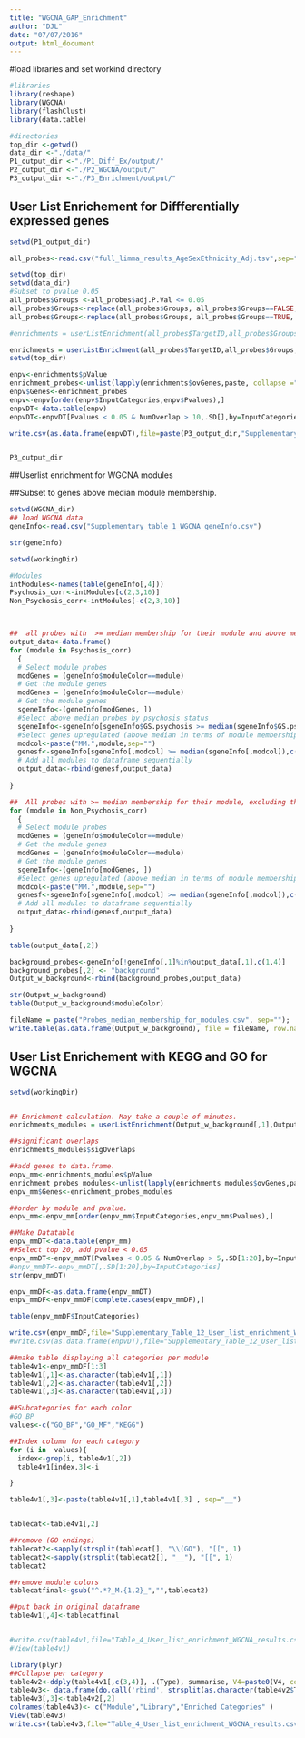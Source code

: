 ```yaml
---
title: "WGCNA_GAP_Enrichment"
author: "DJL"
date: "07/07/2016"
output: html_document
---
```


#load libraries and set workind directory
```r
#libraries
library(reshape)
library(WGCNA)
library(flashClust)
library(data.table)

#directories
top_dir <-getwd()
data_dir <-"./data/"
P1_output_dir <-"./P1_Diff_Ex/output/"
P2_output_dir <-"./P2_WGCNA/output/"
P3_output_dir <-"./P3_Enrichment/output/"

```


## User List Enrichement for Diffferentially expressed genes
```r
setwd(P1_output_dir)

all_probes<-read.csv("full_limma_results_AgeSexEthnicity_Adj.tsv",sep="\t", header=TRUE)

setwd(top_dir)
setwd(data_dir)
#Subset to pvalue 0.05
all_probes$Groups <-all_probes$adj.P.Val <= 0.05
all_probes$Groups<-replace(all_probes$Groups, all_probes$Groups==FALSE, "background")
all_probes$Groups<-replace(all_probes$Groups, all_probes$Groups==TRUE, "FDR_Pass")

#enrichments = userListEnrichment(all_probes$TargetID,all_probes$Groups,fnIn=c("Kegg2016.csv"),catNmIn=c("KEGG_2016"),useBloodAtlases=F,useBrainLists=T, useImmunePathwayList=F)

enrichments = userListEnrichment(all_probes$TargetID,all_probes$Groups,fnIn=c("GO_Biological_Process_2015.csv","GO_Molecular_Function_2015.csv","Kegg2016.csv"),catNmIn=c("GO_BP","GO_MF","KEGG_2016"),useBloodAtlases=T,useBrainLists=T, useImmunePathwayList=T)
setwd(top_dir)

enpv<-enrichments$pValue
enrichment_probes<-unlist(lapply(enrichments$ovGenes,paste, collapse =";"))
enpv$Genes<-enrichment_probes
enpv<-enpv[order(enpv$InputCategories,enpv$Pvalues),]
enpvDT<-data.table(enpv)
enpvDT<-enpvDT[Pvalues < 0.05 & NumOverlap > 10,.SD[],by=InputCategories]

write.csv(as.data.frame(enpvDT),file=paste(P3_output_dir,"Supplementary_Table_9_User_list_enrichment_diff_expression_results.csv",sep=""),row.names=F)


P3_output_dir
```

##Userlist enrichment for WGCNA modules

##Subset to genes above median module membership.
```r
setwd(WGCNA_dir)
## load WGCNA data
geneInfo<-read.csv("Supplementary_table_1_WGCNA_geneInfo.csv")

str(geneInfo)

setwd(workingDir)

#Modules
intModules<-names(table(geneInfo[,4]))
Psychosis_corr<-intModules[c(2,3,10)]
Non_Psychosis_corr<-intModules[-c(2,3,10)]



##  all probes with  >= median membership for their module and above median  >= Psychosis correlation. Only Turq, blue, brown.
output_data<-data.frame()
for (module in Psychosis_corr)
  {
  # Select module probes
  modGenes = (geneInfo$moduleColor==module)
  # Get the module genes
  modGenes = (geneInfo$moduleColor==module)
  # Get the module genes
  sgeneInfo<-(geneInfo[modGenes, ])
  #Select above median probes by psychosis status
  sgeneInfo<-sgeneInfo[sgeneInfo$GS.psychosis >= median(sgeneInfo$GS.psychosis),]
  #Select genes upregulated (above median in terms of module membership)
  modcol<-paste("MM.",module,sep="")
  genesf<-sgeneInfo[sgeneInfo[,modcol] >= median(sgeneInfo[,modcol]),c(1,4)]
  # Add all modules to dataframe sequentially
  output_data<-rbind(genesf,output_data)
  
}

##  All probes with >= median membership for their module, excluding the above and excluding psychosis.
for (module in Non_Psychosis_corr)
  {
  # Select module probes
  modGenes = (geneInfo$moduleColor==module)
  # Get the module genes
  modGenes = (geneInfo$moduleColor==module)
  # Get the module genes
  sgeneInfo<-(geneInfo[modGenes, ])
  #Select genes upregulated (above median in terms of module membership)
  modcol<-paste("MM.",module,sep="")
  genesf<-sgeneInfo[sgeneInfo[,modcol] >= median(sgeneInfo[,modcol]),c(1,4)]
  # Add all modules to dataframe sequentially
  output_data<-rbind(genesf,output_data)
  
}

table(output_data[,2])

background_probes<-geneInfo[!geneInfo[,1]%in%output_data[,1],c(1,4)]
background_probes[,2] <- "background"
Output_w_background<-rbind(background_probes,output_data)

str(Output_w_background)
table(Output_w_background$moduleColor)

fileName = paste("Probes_median_membership_for_modules.csv", sep="");
write.table(as.data.frame(Output_w_background), file = fileName, row.names = FALSE, col.names = T,quote=FALSE,sep=",")


```




## User List Enrichement with KEGG and GO for WGCNA

```r

setwd(workingDir)


## Enrichment calculation. May take a couple of minutes. 
enrichments_modules = userListEnrichment(Output_w_background[,1],Output_w_background[,2],fnIn=c("GO_Biological_Process_2015.csv","GO_Molecular_Function_2015.csv","Kegg2016.csv"),catNmIn=c("GO_BP","GO_MF","KEGG_2016"),useBloodAtlases=T,useBrainLists=T, useImmunePathwayList=T)

##significant overlaps
enrichments_modules$sigOverlaps

##add genes to data.frame.
enpv_mm<-enrichments_modules$pValue
enrichment_probes_modules<-unlist(lapply(enrichments_modules$ovGenes,paste, collapse =";"))
enpv_mm$Genes<-enrichment_probes_modules

##order by module and pvalue.
enpv_mm<-enpv_mm[order(enpv_mm$InputCategories,enpv_mm$Pvalues),]

##Make Datatable
enpv_mmDT<-data.table(enpv_mm)
##Select top 20, add pvalue < 0.05
enpv_mmDT<-enpv_mmDT[Pvalues < 0.05 & NumOverlap > 5,.SD[1:20],by=InputCategories]
#enpv_mmDT<-enpv_mmDT[,.SD[1:20],by=InputCategories]
str(enpv_mmDT)

enpv_mmDF<-as.data.frame(enpv_mmDT)
enpv_mmDF<-enpv_mmDF[complete.cases(enpv_mmDF),]

table(enpv_mmDF$InputCategories)

write.csv(enpv_mmDF,file="Supplementary_Table_12_User_list_enrichment_WGCNA_results.csv",row.names=F)
#write.csv(as.data.frame(enpvDT),file="Supplementary_Table_12_User_list_enrichment_WGCNA_results_full.csv")

##make table displaying all categories per module
table4v1<-enpv_mmDF[1:3]
table4v1[,1]<-as.character(table4v1[,1])
table4v1[,2]<-as.character(table4v1[,2])
table4v1[,3]<-as.character(table4v1[,3])

##Subcategories for each color
#GO_BP
values<-c("GO_BP","GO_MF","KEGG")

##Index column for each category
for (i in  values){
  index<-grep(i, table4v1[,2])
  table4v1[index,3]<-i

}

table4v1[,3]<-paste(table4v1[,1],table4v1[,3] , sep="__")


tablecat<-table4v1[,2]

##remove (GO endings)
tablecat2<-sapply(strsplit(tablecat[], "\\(GO"), "[[", 1)
tablecat2<-sapply(strsplit(tablecat2[], "__"), "[[", 1)
tablecat2

##remove module colors
tablecatfinal<-gsub("^.*?_M.{1,2}_","",tablecat2)

##put back in original dataframe
table4v1[,4]<-tablecatfinal


#write.csv(table4v1,file="Table_4_User_list_enrichment_WGCNA_results.csv",row.names=F)
#View(table4v1)

library(plyr)
##Collapse per category
table4v2<-ddply(table4v1[,c(3,4)], .(Type), summarise, V4=paste0(V4, collapse=", "),stringsAsFactors=FALSE)
table4v3<- data.frame(do.call('rbind', strsplit(as.character(table4v2$Type),"__",fixed=TRUE)))
table4v3[,3]<-table4v2[,2]
colnames(table4v3)<- c("Module","Library","Enriched Categories" )
View(table4v3)
write.csv(table4v3,file="Table_4_User_list_enrichment_WGCNA_results.csv",row.names=F)

```



```r


```
